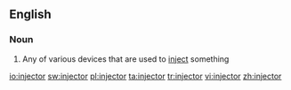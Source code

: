 ==English==

===Noun===
{{wikipedia}}
{{en-noun}}

# Any of various devices that are used to [[inject]] something

[[io:injector]]
[[sw:injector]]
[[pl:injector]]
[[ta:injector]]
[[tr:injector]]
[[vi:injector]]
[[zh:injector]]